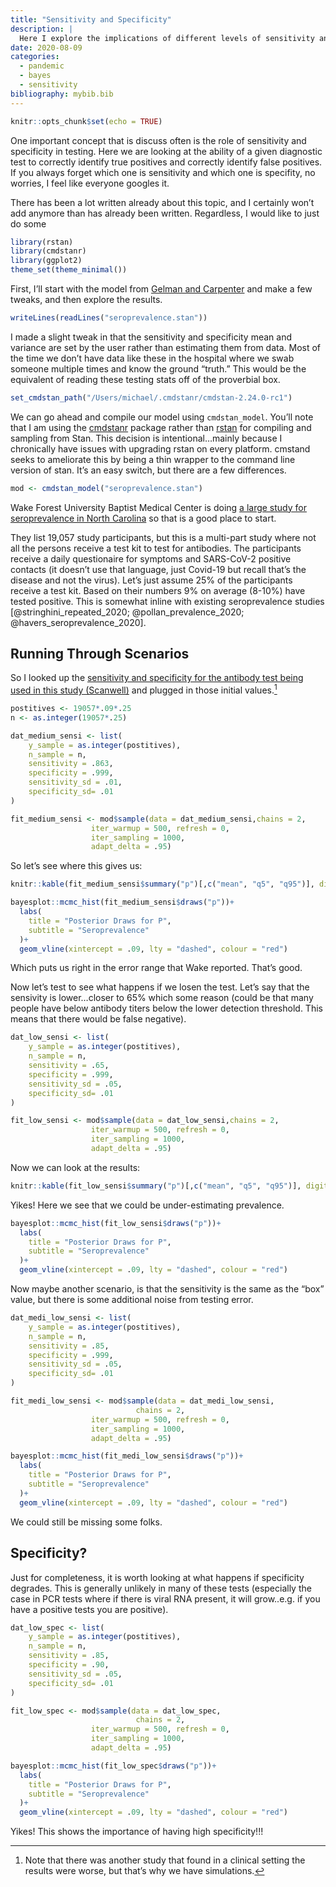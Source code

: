 ```yaml
---
title: "Sensitivity and Specificity"
description: |
  Here I explore the implications of different levels of sensitivity and specificity in a Bayesian framework. All of this work is based on Gelman and Carpenter.
date: 2020-08-09
categories:
  - pandemic
  - bayes
  - sensitivity
bibliography: mybib.bib
---
```


```r
knitr::opts_chunk$set(echo = TRUE)
```

One important concept that is discuss often is the role of sensitivity and specificity in testing.
Here we are looking at the ability of a given diagnostic test to correctly identify true positives and correctly identify false positives. 
If you always forget which one is sensitivity and which one is specifity, no worries, I feel like everyone googles it.

There has been a lot written already about this topic, and I certainly won't add anymore than has already been written.
Regardless, I would like to just do some 

```r
library(rstan)
library(cmdstanr)
library(ggplot2)
theme_set(theme_minimal())
```

First, I'll start with the model from [Gelman and Carpenter](http://www.stat.columbia.edu/~gelman/research/published/specificity.pdf) and make a few tweaks, and then explore the results.

```r
writeLines(readLines("seroprevalence.stan"))
```

I made a slight tweak in that the sensitivity and specificity mean and variance are set by the user rather than estimating them from data.
Most of the time we don't have data like these in the hospital where we swab someone multiple times and know the ground "truth." This would be the equivalent of reading these testing stats off of the proverbial box.

```r
set_cmdstan_path("/Users/michael/.cmdstanr/cmdstan-2.24.0-rc1")
```

We can go ahead and compile our model using `cmdstan_model`. You'll note that I am using the [cmdstanr](https://mc-stan.org/cmdstanr/) package rather than [rstan](https://mc-stan.org/rstan/) for compiling and sampling from Stan.
This decision is intentional...mainly because I chronically have issues with upgrading rstan on every platform.
cmstand seeks to ameliorate this by being a thin wrapper to the command line version of stan. It's an easy switch, but there are a few differences.

```r
mod <- cmdstan_model("seroprevalence.stan")
```

Wake Forest University Baptist Medical Center is doing [a large study for seroprevalence in North Carolina](https://www.wakehealth.edu/Coronavirus/COVID-19-Community-Research-Partnership/Updates-and-Data) so that is a good place to start.

They list 19,057 study participants, but this is a multi-part study where not all the persons receive a test kit to test for antibodies.
The participants receive a daily questionaire for symptoms and SARS-CoV-2 positive contacts (it doesn't use that language, just Covid-19 but recall that's the disease and not the virus). 
Let's just assume 25% of the participants receive a test kit. 
Based on their numbers 9% on average (8-10%) have tested positive.
This is somewhat inline with existing seroprevalence studies [@stringhini_repeated_2020; @pollan_prevalence_2020; @havers_seroprevalence_2020].

## Running Through Scenarios

So I looked up the [sensitivity and specificity for the antibody test being used in this study (Scanwell)](https://www.centerforhealthsecurity.org/resources/COVID-19/serology/Serology-based-tests-for-COVID-19.html) and plugged in those initial values.^[Note that there was another study that found in a clinical setting the results were worse, but that's why we have simulations.]

```r
postitives <- 19057*.09*.25
n <- as.integer(19057*.25)

dat_medium_sensi <- list(
	y_sample = as.integer(postitives),
	n_sample = n,
	sensitivity = .863,
	specificity = .999,
	sensitivity_sd = .01,
	specificity_sd= .01
)

fit_medium_sensi <- mod$sample(data = dat_medium_sensi,chains = 2,
                  iter_warmup = 500, refresh = 0,
                  iter_sampling = 1000, 
                  adapt_delta = .95)


```

So let's see where this gives us:

```r
knitr::kable(fit_medium_sensi$summary("p")[,c("mean", "q5", "q95")], digits = 3)
```

```r
bayesplot::mcmc_hist(fit_medium_sensi$draws("p"))+
  labs(
    title = "Posterior Draws for P",
    subtitle = "Seroprevalence"
  )+
  geom_vline(xintercept = .09, lty = "dashed", colour = "red")
```

Which puts us right in the error range that Wake reported. That's good.

Now let's test to see what happens if we losen the test.
Let's say that the sensivity is lower...closer to 65% which some reason (could be that many people have below antibody titers below the lower detection threshold. This means that there would be false negative).

```r
dat_low_sensi <- list(
	y_sample = as.integer(postitives),
	n_sample = n,
	sensitivity = .65,
	specificity = .999,
	sensitivity_sd = .05,
	specificity_sd= .01
)

fit_low_sensi <- mod$sample(data = dat_low_sensi,chains = 2,
                  iter_warmup = 500, refresh = 0,
                  iter_sampling = 1000, 
                  adapt_delta = .95)
```

Now we can look at the results:

```r
knitr::kable(fit_low_sensi$summary("p")[,c("mean", "q5", "q95")], digits = 3)
```




Yikes! Here we see that we could be under-estimating prevalence.

```r
bayesplot::mcmc_hist(fit_low_sensi$draws("p"))+
  labs(
    title = "Posterior Draws for P",
    subtitle = "Seroprevalence"
  )+
  geom_vline(xintercept = .09, lty = "dashed", colour = "red")
```

Now maybe another scenario, is that the sensitivity is the same as the "box" value, but there is some additional noise from testing error.

```r
dat_medi_low_sensi <- list(
	y_sample = as.integer(postitives),
	n_sample = n,
	sensitivity = .85,
	specificity = .999,
	sensitivity_sd = .05,
	specificity_sd= .01
)

fit_medi_low_sensi <- mod$sample(data = dat_medi_low_sensi,
                            chains = 2,
                  iter_warmup = 500, refresh = 0,
                  iter_sampling = 1000, 
                  adapt_delta = .95)
```

```r
bayesplot::mcmc_hist(fit_medi_low_sensi$draws("p"))+
  labs(
    title = "Posterior Draws for P",
    subtitle = "Seroprevalence"
  )+
  geom_vline(xintercept = .09, lty = "dashed", colour = "red")
```

We could still be missing some folks. 

## Specificity?

Just for completeness, it is worth looking at what happens if specificity degrades.
This is generally unlikely in many of these tests (especially the case in PCR tests where if there is viral RNA present, it will grow..e.g. if you have a positive tests you are positive).

```r
dat_low_spec <- list(
	y_sample = as.integer(postitives),
	n_sample = n,
	sensitivity = .85,
	specificity = .90,
	sensitivity_sd = .05,
	specificity_sd= .01
)

fit_low_spec <- mod$sample(data = dat_low_spec,
                            chains = 2,
                  iter_warmup = 500, refresh = 0,
                  iter_sampling = 1000, 
                  adapt_delta = .95)
```

```r
bayesplot::mcmc_hist(fit_low_spec$draws("p"))+
  labs(
    title = "Posterior Draws for P",
    subtitle = "Seroprevalence"
  )+
  geom_vline(xintercept = .09, lty = "dashed", colour = "red")
```

Yikes! This shows the importance of having high specificity!!! 